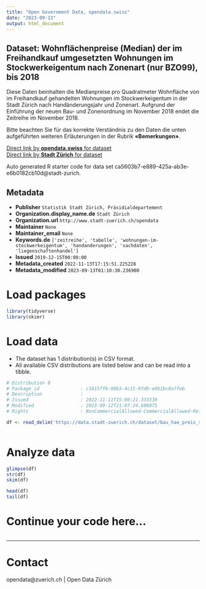 ```yaml
---
title: "Open Government Data, opendata.swiss"
date: "2023-09-13"
output: html_document
---
```


## Dataset: Wohnflächenpreise (Median) der im Freihandkauf umgesetzten Wohnungen im Stockwerkeigentum nach Zonenart (nur BZO99), bis 2018


Diese Daten beinhalten die Medianpreise pro Quadratmeter Wohnfläche von im Freihandkauf gehandelten Wohnungen im Stockwerkeigentum in der Stadt Zürich nach Handänderungsjahr und Zonenart. Aufgrund der Einführung der neuen Bau- und Zonenordnung im November 2018 endet die Zeitreihe im November 2018.

Bitte beachten Sie für das korrekte Verständnis zu den Daten die unten aufgeführten weiteren Erläuterungen in der Rubrik **«Bemerkungen»**.



[Direct link by **opendata.swiss** for dataset](https://opendata.swiss/de/dataset/wohnflachenpreise-median-der-im-freihandkauf-umgesetzten-wohnungen-im-stockwerkeigentum-na-20182-1)<br>
[Direct link by **Stadt Zürich** for dataset](https://data.stadt-zuerich.ch/dataset/bau_hae_preis_stwe_whg_zonenart_bzo99_bis2018_od5194)

Auto generated R starter code for data set ca5603b7-e889-425a-ab3e-e6b0182cb10d@stadt-zurich.

## Metadata

- **Publisher** `Statistik Stadt Zürich, Präsidialdepartement`
- **Organization.display_name.de** `Stadt Zürich`
- **Organization.url** `http://www.stadt-zuerich.ch/opendata`
- **Maintainer** `None`
- **Maintainer_email** `None`
- **Keywords.de** `['zeitreihe', 'tabelle', 'wohnungen-im-stockwerkeigentum', 'handanderungen', 'sachdaten', 'liegenschaftenhandel']`
- **Issued** `2019-12-15T00:00:00`
- **Metadata_created** `2022-11-13T17:15:51.225228`
- **Metadata_modified** `2023-09-13T01:10:30.236900`


# Load packages

```r

library(tidyverse)
library(skimr)

```

# Load data

-   The dataset has 1 distribution(s) in CSV format.
-   All available CSV distributions are listed below and can be read into a tibble.

```r

# Distribution 0
# Package_id               : c1615ff6-98b3-4c15-9fd9-e0b1bc0affeb
# Description              : 
# Issued                   : 2022-11-11T15:00:21.333330
# Modified                 : 2023-09-12T21:07:24.606075
# Rights                   : NonCommercialAllowed-CommercialAllowed-ReferenceNotRequired

df <- read_delim('https://data.stadt-zuerich.ch/dataset/bau_hae_preis_stwe_whg_zonenart_bzo99_bis2018_od5194/download/BAU519OD5194.csv')



```

# Analyze data

```r

glimpse(df)
str(df)
skim(df)

head(df)
tail(df)

```

# Continue your code here...

```r

```

------------------------------------------------------------------------

# Contact

opendata@zuerich.ch | Open Data Zürich
